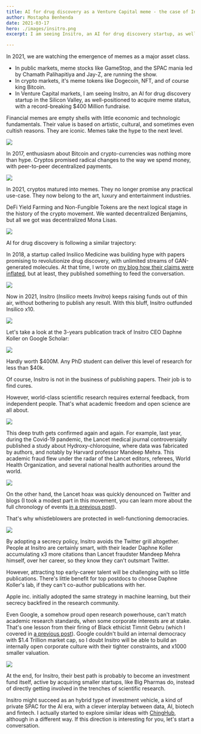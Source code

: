 ```yaml
---
title: AI for drug discovery as a Venture Capital meme - the case of Insitro
author: Mostapha Benhenda
date: 2021-03-17
hero: ./images/insitro.png
excerpt: I am seeing Insitro, an AI for drug discovery startup, as well-positioned to acquire meme status. 

---
```





In 2021, we are watching the emergence of memes as a major asset class.

  

-   In public markets, meme stocks like GameStop, and the SPAC mania led by Chamath Palihapitiya and Jay-Z, are running the show.
-   In crypto markets, it's meme tokens like Dogecoin, NFT, and of course king Bitcoin.
-   In Venture Capital markets, I am seeing Insitro, an AI for drug discovery startup in the Silicon Valley, as well-positioned to acquire meme status, with a record-breaking $400 Million fundraise.

  

Financial memes are empty shells with little economic and technologic fundamentals. Their value is based on artistic, cultural, and sometimes even cultish reasons. They are iconic. Memes take the hype to the next level.

![](https://paper-attachments.dropbox.com/s_445672012FAF8190DAD54D98FFEED85C7DC53CC0CBE64044701E6FC576016A76_1615976332248_file.jpeg)

  

In 2017, enthusiasm about Bitcoin and crypto-currencies was nothing more than hype. Cryptos promised radical changes to the way we spend money, with peer-to-peer decentralized payments.

  

![](https://paper-attachments.dropbox.com/s_445672012FAF8190DAD54D98FFEED85C7DC53CC0CBE64044701E6FC576016A76_1615984949859_file.jpeg)

  

In 2021, cryptos matured into memes. They no longer promise any practical use-case. They now belong to the art, luxury and entertainment industries.

DeFi Yield Farming and Non-Fungible Tokens are the next logical stage in the history of the crypto movement. We wanted decentralized Benjamins, but all we got was decentralized Mona Lisas.

  

![](https://paper-attachments.dropbox.com/s_445672012FAF8190DAD54D98FFEED85C7DC53CC0CBE64044701E6FC576016A76_1615982051765_file.jpeg)

  

AI for drug discovery is following a similar trajectory:

In 2018, a startup called Insilico Medicine was building hype with papers promising to revolutionize drug discovery, with unlimited streams of GAN-generated molecules. At that time, I wrote on [my blog how their claims were inflated](https://medium.com/the-ai-lab/artificial-intelligence-in-drug-discovery-is-overhyped-examples-from-astrazeneca-harvard-315d69a7f863), but at least, they published something to feed the conversation.

[](https://medium.com/the-ai-lab/artificial-intelligence-in-drug-discovery-is-overhyped-examples-from-astrazeneca-harvard-315d69a7f863)  

![](https://paper-attachments.dropbox.com/s_445672012FAF8190DAD54D98FFEED85C7DC53CC0CBE64044701E6FC576016A76_1615982728883_file.jpeg)

  

Now in 2021, Insitro  (_Insilico_ meets _Invitro_) keeps raising funds out of thin air, without bothering to publish any result. With this bluff, Insitro outfunded Insilico x10.

  

![](https://paper-attachments.dropbox.com/s_445672012FAF8190DAD54D98FFEED85C7DC53CC0CBE64044701E6FC576016A76_1615982687557_file.jpeg)

Let's take a look at the 3-years publication track of Insitro CEO Daphne Koller on Google Scholar:

  

![](https://paper-attachments.dropbox.com/s_445672012FAF8190DAD54D98FFEED85C7DC53CC0CBE64044701E6FC576016A76_1615939705522_file.jpeg)

Hardly worth $400M. Any PhD student can deliver this level of research for less than $40k.

Of course, Insitro is not in the business of publishing papers. Their job is to find cures.

However, world-class scientific research requires external feedback, from independent people. That's what academic freedom and open science are all about.

![](https://paper-attachments.dropbox.com/s_445672012FAF8190DAD54D98FFEED85C7DC53CC0CBE64044701E6FC576016A76_1615985131063_file.jpeg)

This deep truth gets confirmed again and again. For example, last year, during the Covid-19 pandemic, the Lancet medical journal controversially published a study about Hydroxy-chloroquine, where data was fabricated by authors, and notably by Harvard professor Mandeep Mehra. This academic fraud flew under the radar of the Lancet editors, referees, World Health Organization, and several national health authorities around the world.

  

![](https://paper-attachments.dropbox.com/s_445672012FAF8190DAD54D98FFEED85C7DC53CC0CBE64044701E6FC576016A76_1615985363059_file.jpeg)

  

On the other hand, the Lancet hoax was quickly denounced on Twitter and blogs (I took a modest part in this movement, you can learn more about the full chronology of events [in a previous post](https://melwy.com/blog/open-science-matters-timeline-of-the-lancet-and-new-england-journal-of-medicine-frauds)).

That's why whistleblowers are protected in well-functioning democracies.

  

![](https://paper-attachments.dropbox.com/s_445672012FAF8190DAD54D98FFEED85C7DC53CC0CBE64044701E6FC576016A76_1615985469342_file.jpeg)

  

By adopting a secrecy policy, Insitro avoids the Twitter grill altogether. People at Insitro are certainly smart, with their leader Daphne Koller accumulating x3 more citations than Lancet fraudster Mandeep Mehra himself, over her career, so they know they can't outsmart Twitter.

However, attracting top early-career talent will be challenging with so little publications. There's little benefit for top postdocs to choose Daphne Koller's lab, if they can't co-author publications with her.

Apple inc. initially adopted the same strategy in machine learning, but their secrecy backfired in the research community.

  

Even Google, a somehow proud open research powerhouse, can't match academic research standards, when some corporate interests are at stake. That's one lesson from their firing of Black ethicist Timnit Gebru  (which I covered in [a previous post](https://melwy.com/blog/black-female-scientist-timnit-gebru-fired-the-end-of-google-as-a-top-ai-research-institution)). Google couldn't build an internal democracy with $1.4 Trillion market cap, so I doubt Insitro will be able to build an internally open corporate culture with their tighter constraints, and x1000 smaller valuation.

![](https://paper-attachments.dropbox.com/s_445672012FAF8190DAD54D98FFEED85C7DC53CC0CBE64044701E6FC576016A76_1615987051765_file.jpeg)

At the end, for Insitro, their best path is probably to become an investment fund itself, active by acquiring smaller startups, like Big Pharmas do, instead of directly getting involved in the trenches of scientific research.

Insitro might succeed as an hybrid type of investment vehicle, a kind of private SPAC for the AI era, with a clever interplay between data, AI, biotech and fintech. I actually started to explore similar ideas with [ChingHub](https://ChingHub.com), although in a different way. If this direction is interesting for you, let's start a conversation.
